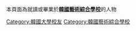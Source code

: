 本頁面為就讀或畢業於'''[[韓國藝術綜合學校|韓國藝術綜合學校]]'''的人物

[[Category:韓國大學校友|Category:韓國大學校友]]
[[Category:韓國藝術綜合學校|Category:韓國藝術綜合學校]]